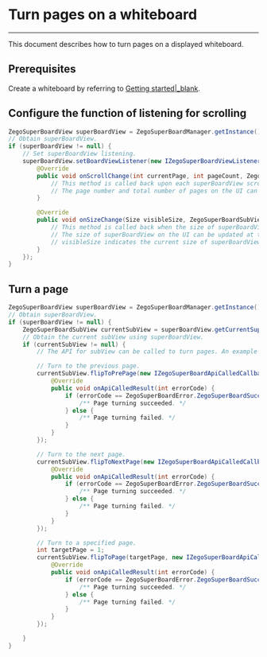 # Turn pages on a whiteboard

- - -

This document describes how to turn pages on a displayed whiteboard.

## Prerequisites

Create a whiteboard by referring to [Getting started\|_blank](!QuickStart/CreateWboard).



## Configure the function of listening for scrolling
```java
ZegoSuperBoardView superBoardView = ZegoSuperBoardManager.getInstance().getSuperBoardView();
// Obtain superBoardView.
if (superBoardView != null) {
    // Set superBoardView listening.
    superBoardView.setBoardViewListener(new IZegoSuperBoardViewListener() {
        @Override
        public void onScrollChange(int currentPage, int pageCount, ZegoSuperBoardSubViewModel subViewModel) {
            // This method is called back upon each superBoardView scrolling.
            // The page number and total number of pages on the UI can be updated at the business layer here.
        }

        @Override
        public void onSizeChange(Size visibleSize, ZegoSuperBoardSubViewModel subViewModel) {
            // This method is called back when the size of superBoardView changes.
            // The size of superBoardView on the UI can be updated at the business layer here.
            // visibleSize indicates the current size of superBoardView, in pixels.
        }
    });
}
```

## Turn a page
```java
ZegoSuperBoardView superBoardView = ZegoSuperBoardManager.getInstance().getSuperBoardView();
// Obtain superBoardView.
if (superBoardView != null) {
    ZegoSuperBoardSubView currentSubView = superBoardView.getCurrentSuperBoardSubView();
    // Obtain the current subView using superBoardView.
    if (currentSubView != null) {
        // The API for subView can be called to turn pages. An example is as follows:

        // Turn to the previous page.
        currentSubView.flipToPrePage(new IZegoSuperBoardApiCalledCallback() {
            @Override
            public void onApiCalledResult(int errorCode) {
                if (errorCode == ZegoSuperBoardError.ZegoSuperBoardSuccess) {
                    /** Page turning succeeded. */
                } else {
                    /** Page turning failed. */
                }
            }
        });

        // Turn to the next page.
        currentSubView.flipToNextPage(new IZegoSuperBoardApiCalledCallback() {
            @Override
            public void onApiCalledResult(int errorCode) {
                if (errorCode == ZegoSuperBoardError.ZegoSuperBoardSuccess) {
                    /** Page turning succeeded. */
                } else {
                    /** Page turning failed. */
                }
            }
        });

        // Turn to a specified page.
        int targetPage = 1;
        currentSubView.flipToPage(targetPage, new IZegoSuperBoardApiCalledCallback() {
            @Override
            public void onApiCalledResult(int errorCode) {
                if (errorCode == ZegoSuperBoardError.ZegoSuperBoardSuccess) {
                    /** Page turning succeeded. */
                } else {
                    /** Page turning failed. */
                }
            }
        });

    }
}
```
